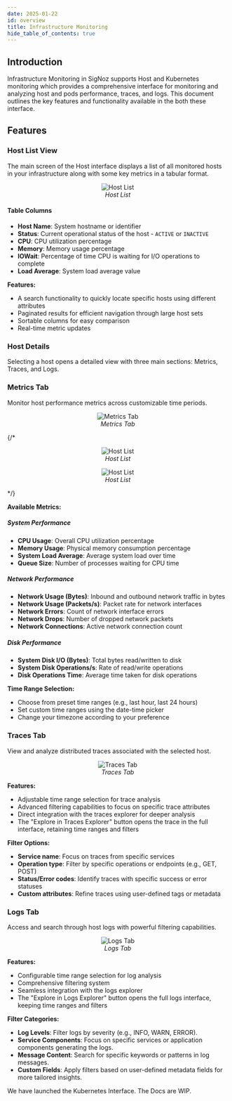 ```yaml
---
date: 2025-01-22
id: overview
title: Infrastructure Monitoring 
hide_table_of_contents: true
---
```


<GetStartedInfrastructureMonitoring />

## Introduction

Infrastructure Monitoring in SigNoz supports Host and Kubernetes monitoring which provides a comprehensive interface for monitoring and analyzing host and pods performance, traces, and logs. This document outlines the key features and functionality available in the both these interface.



## Features

<Tabs>

<TabItem value="Host" label="Host Interface" default>

### Host List View

The main screen of the Host interface displays a list of all monitored hosts in your infrastructure along with some key metrics in a tabular format.

<figure data-zoomable align='center'>
    <img className="box-shadowed-image" src="/img/docs/infrastructure-monitoring/hosts-list.webp" alt="Host List"/>
    <figcaption><i>Host List</i></figcaption>
</figure>

#### Table Columns

- **Host Name**: System hostname or identifier
- **Status**: Current operational status of the host - `ACTIVE` or `INACTIVE`
- **CPU**: CPU utilization percentage
- **Memory**: Memory usage percentage
- **IOWait**: Percentage of time CPU is waiting for I/O operations to complete
- **Load Average**: System load average value 

**Features:**
- A search functionality to quickly locate specific hosts using different attributes
- Paginated results for efficient navigation through large host sets
- Sortable columns for easy comparison
- Real-time metric updates

### Host Details

Selecting a host opens a detailed view with three main sections: Metrics, Traces, and Logs.

### Metrics Tab

Monitor host performance metrics across customizable time periods.

<figure data-zoomable align='center'>
    <img className="box-shadowed-image" src="/img/docs/infrastructure-monitoring/host-metrics-details.webp" alt="Metrics Tab"/>
    <figcaption><i>Metrics Tab</i></figcaption>
</figure>

{/* <figure data-zoomable align='center'>
    <img className="box-shadowed-image" src="/img/docs/infrastructure-monitroring/.webp" alt="Host List"/>
    <figcaption><i>Host List </i></figcaption>
</figure>

<figure data-zoomable align='center'>
    <img className="box-shadowed-image" src="/img/docs/infrastructure-monitroring/.webp" alt="Host List"/>
    <figcaption><i>Host List </i></figcaption>
</figure> */}

**Available Metrics:**

##### System Performance
- **CPU Usage**: Overall CPU utilization percentage
- **Memory Usage**: Physical memory consumption percentage
- **System Load Average**: Average system load over time
- **Queue Size**: Number of processes waiting for CPU time

##### Network Performance
- **Network Usage (Bytes)**: Inbound and outbound network traffic in bytes
- **Network Usage (Packets/s)**: Packet rate for network interfaces
- **Network Errors**: Count of network interface errors
- **Network Drops**: Number of dropped network packets
- **Network Connections**: Active network connection count

##### Disk Performance
- **System Disk I/O (Bytes)**: Total bytes read/written to disk
- **System Disk Operations/s**: Rate of read/write operations
- **Disk Operations Time**: Average time taken for disk operations

**Time Range Selection:**
- Choose from preset time ranges (e.g., last hour, last 24 hours)
- Set custom time ranges using the date-time picker
- Change your timezone according to your preference

### Traces Tab

View and analyze distributed traces associated with the selected host.

<figure data-zoomable align='center'>
    <img className="box-shadowed-image" src="/img/docs/infrastructure-monitoring/host-traces-details.webp" alt="Traces Tab"/>
    <figcaption><i>Traces Tab</i></figcaption>
</figure>

**Features:**
- Adjustable time range selection for trace analysis
- Advanced filtering capabilities to focus on specific trace attributes
- Direct integration with the traces explorer for deeper analysis
- The "Explore in Traces Explorer" button opens the trace in the full interface, retaining time ranges and filters

**Filter Options:**
- **Service name**: Focus on traces from specific services
- **Operation type**: Filter by specific operations or endpoints (e.g., GET, POST)
- **Status/Error codes**: Identify traces with specific success or error statuses
- **Custom attributes**: Refine traces using user-defined tags or metadata

### Logs Tab

Access and search through host logs with powerful filtering capabilities.

<figure data-zoomable align='center'>
    <img className="box-shadowed-image" src="/img/docs/infrastructure-monitoring/host-logs-details.webp" alt="Logs Tab"/>
    <figcaption><i>Logs Tab</i></figcaption>
</figure>

**Features:**
- Configurable time range selection for log analysis
- Comprehensive filtering system
- Seamless integration with the logs explorer
- The "Explore in Logs Explorer" button opens the full logs interface, keeping time ranges and filters

**Filter Categories:**
- **Log Levels**: Filter logs by severity (e.g., INFO, WARN, ERROR).
- **Service Components**: Focus on specific services or application components generating the logs.
- **Message Content**: Search for specific keywords or patterns in log messages.
- **Custom Fields**: Apply filters based on user-defined metadata fields for more tailored insights.

</TabItem>

<TabItem value="Kubernetes" label="Kubernetes Interface" default>

We have launched the Kubernetes Interface. The Docs are WIP.

</TabItem>

</Tabs>
